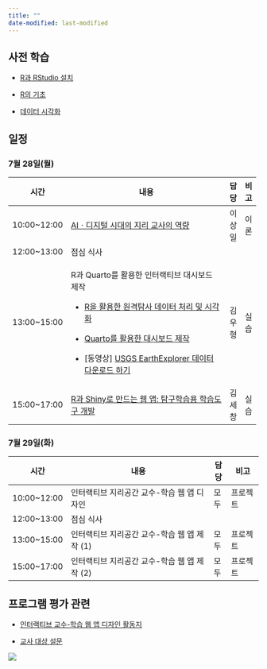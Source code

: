 ```yaml
---
title: ""
date-modified: last-modified
---
```


## 사전 학습

-   [R과 RStudio 설치](LAB_0_R과_RStudio_설치하기.qmd)

-   [R의 기초](LAB_0_R_기초.qmd)

-   [데이터 시각화](LAB_0_Data_Visualization.qmd)

## 일정

### 7월 28일(월)

+--------------+----------------------------------------------------------------------------------------------------------------+--------+------+
| 시간         | 내용                                                                                                           | 담당   | 비고 |
+==============+================================================================================================================+========+======+
| 10:00\~12:00 | [AIㆍ디지털 시대의 지리 교사의 역량](lecture_2025_07_28.qmd)                                                   | 이상일 | 이론 |
+--------------+----------------------------------------------------------------------------------------------------------------+--------+------+
| 12:00\~13:00 | 점심 식사                                                                                                      |        |      |
+--------------+----------------------------------------------------------------------------------------------------------------+--------+------+
| 13:00\~15:00 | R과 Quarto를 활용한 인터랙티브 대시보드 제작                                                                   | 김우형 | 실습 |
|              |                                                                                                                |        |      |
|              | -   [R을 활용한 원격탐사 데이터 처리 및 시각화](LAB_1-1_Remote_Sensing_with_R.html)                            |        |      |
|              |                                                                                                                |        |      |
|              | -   [Quarto를 활용한 대시보드 제작](LAB_1-2_Dashboard.html)                                                    |        |      |
|              |                                                                                                                |        |      |
|              | -   \[동영상\] [USGS EarthExplorer 데이터 다운로드 하기](USGS%20EearthExplorer%20데이터%20다운로드%20하기.mp4) |        |      |
+--------------+----------------------------------------------------------------------------------------------------------------+--------+------+
| 15:00\~17:00 | [R과 Shiny로 만드는 웹 앱: 탐구학습용 학습도구 개발](LAB_2_R과%20Shiny로%20만드는%20웹%20애플리케이션.html)    | 김세창 | 실습 |
+--------------+----------------------------------------------------------------------------------------------------------------+--------+------+

### 7월 29일(화)

| 시간         | 내용                                         | 담당 | 비고     |
|--------------|----------------------------------------------|------|----------|
| 10:00\~12:00 | 인터랙티브 지리공간 교수-학습 웹 앱 디자인   | 모두 | 프로젝트 |
| 12:00\~13:00 | 점심 식사                                    |      |          |
| 13:00\~15:00 | 인터랙티브 지리공간 교수-학습 웹 앱 제작 (1) | 모두 | 프로젝트 |
| 15:00\~17:00 | 인터랙티브 지리공간 교수-학습 웹 앱 제작 (2) | 모두 | 프로젝트 |

## 프로그램 평가 관련

-   [인터랙티브 교수-학습 웹 앱 디자인 활동지](인터랙티브%20교수-학습%20웹%20앱%20설계%20활동지.hwp)

-   [교사 대상 설문](https://forms.gle/mJx7hdBNV5jJLnjNA)

![](images/clipboard-2646055393.png)

